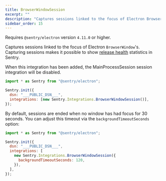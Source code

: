 ```yaml
---
title: BrowserWindowSession
excerpt: ""
description: "Captures sessions linked to the focus of Electron BrowserWindows."
sidebar_order: 15
---
```


Requires `@sentry/electron` version `4.11.0` or higher.

Captures sessions linked to the focus of Electron `BrowserWindow`'s. Capturing
sessions makes it possible to show [release health](/product/releases/health/)
statistics in Sentry.

When this integration has been added, the <PlatformLink to="/configuration/integrations/mainprocesssession">MainProcessSession</PlatformLink>
session integration will be disabled.

<SignInNote />

```javascript
import * as Sentry from "@sentry/electron";

Sentry.init({
  dsn: "___PUBLIC_DSN___",
  integrations: [new Sentry.Integrations.BrowserWindowSession()],
});
```

By default, sessions are ended when no window has had focus for 30
seconds. You can adjust this timeout via the `backgroundTimeoutSeconds` option:

```javascript
import * as Sentry from "@sentry/electron";

Sentry.init({
  dsn: "___PUBLIC_DSN___",
  integrations: [
    new Sentry.Integrations.BrowserWindowSession({
      backgroundTimeoutSeconds: 120,
    }),
  ],
});
```
